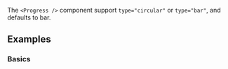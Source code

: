 The `<Progress />` component support `type="circular"` or `type="bar"`, and defaults to bar.

## Examples

### Basics

<Example id="One" />
